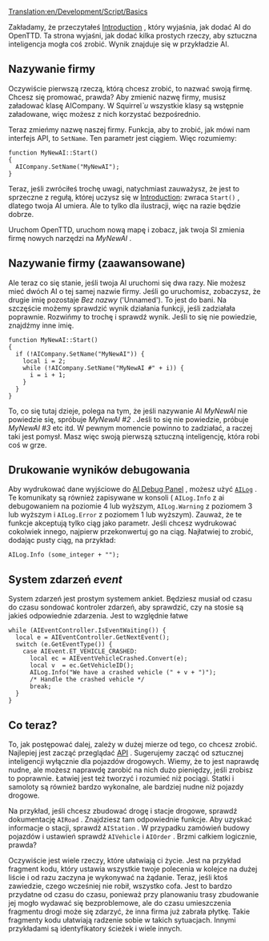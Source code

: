 [[Translation:en/Development/Script/Basics]]


<!--{{NoAI}}-->{{pl/NoAI}}

Zakładamy, że przeczytałeś  [[pl/Development/Script/SI/Introduction|Introduction]] , który wyjaśnia, jak dodać AI do OpenTTD. Ta strona wyjaśni, jak dodać kilka prostych rzeczy, aby sztuczna inteligencja mogła coś zrobić. Wynik znajduje się w przykładzie AI.

==Nazywanie firmy==

Oczywiście pierwszą rzeczą, którą chcesz zrobić, to nazwać swoją firmę. Chcesz się promować, prawda? Aby zmienić nazwę firmy, musisz załadować klasę AICompany. W Squirrel''`u'' wszystkie klasy są wstępnie załadowane, więc możesz z nich korzystać bezpośrednio.

Teraz zmieńmy nazwę naszej firmy. Funkcja, aby to zrobić, jak mówi nam interfejs API, to <code>SetName</code>. Ten parametr jest ciągiem. Więc rozumiemy:
 
 function MyNewAI::Start()
 {
   AICompany.SetName("MyNewAI");
 }
 
Teraz, jeśli zwróciłeś trochę uwagi, natychmiast zauważysz, że jest to sprzeczne z regułą, której uczysz się w  [[pl/Development/Script/SI/Introduction|Introduction]]: zwraca <code>Start()</code> , dlatego twoja AI umiera. Ale to tylko dla ilustracji, więc na razie będzie dobrze.

Uruchom OpenTTD, uruchom nową mapę i zobacz, jak twoja SI zmienia firmę nowych narzędzi na  ''MyNewAI'' .

==Nazywanie firmy (zaawansowane)==

Ale teraz co się stanie, jeśli twoja AI uruchomi się dwa razy. Nie możesz mieć dwóch AI o tej samej nazwie firmy. Jeśli go uruchomisz, zobaczysz, że drugie imię pozostaje ''Bez nazwy'' ('Unnamed'). To jest do bani. Na szczęście możemy sprawdzić wynik działania funkcji, jeśli zadziałała poprawnie. Rozwińmy to trochę i sprawdź wynik. Jeśli to się nie powiedzie, znajdźmy inne imię.

 function MyNewAI::Start()
 {
   if (!AICompany.SetName("MyNewAI")) {
     local i = 2;
     while (!AICompany.SetName("MyNewAI #" + i)) {
       i = i + 1;
     }
   }
 }

To, co się tutaj dzieje, polega na tym, że jeśli nazywanie AI ''MyNewAI'' nie powiedzie się, spróbuje ''MyNewAI #2'' . Jeśli to się nie powiedzie, próbuje ''MyNewAI #3'' etc itd. W pewnym momencie powinno to zadziałać, a raczej taki jest pomysł. Masz więc swoją pierwszą sztuczną inteligencję, która robi coś w grze.

== Drukowanie wyników debugowania ==

Aby wydrukować dane wyjściowe do [[pl/Development/Script/SI/Need To Know#Panel Logging (Logowania) i Debugowania|AI Debug Panel]] , możesz użyć <code>[http://noai.openttd.org/docs/trunk/classAILog.html AILog]</code> . Te komunikaty są również zapisywane w konsoli ( <code>AILog.Info</code> z ai debugowaniem na poziomie 4 lub wyższym,  <code>AILog.Warning</code> z poziomem 3 lub wyższym i <code>AILog.Error</code> z poziomem 1 lub wyższym). Zauważ, że te funkcje akceptują tylko ciąg jako parametr. Jeśli chcesz wydrukować cokolwiek innego, najpierw przekonwertuj go na ciąg. Najłatwiej to zrobić, dodając pusty ciąg, na przykład:

 AILog.Info (some_integer + "");

==System zdarzeń ''event''==


System zdarzeń jest prostym systemem ankiet. Będziesz musiał od czasu do czasu sondować kontroler zdarzeń, aby sprawdzić, czy na stosie są jakieś odpowiednie zdarzenia. Jest to względnie łatwe

 while (AIEventController.IsEventWaiting()) {
   local e = AIEventController.GetNextEvent();
   switch (e.GetEventType()) {
     case AIEvent.ET_VEHICLE_CRASHED:
       local ec = AIEventVehicleCrashed.Convert(e);
       local v  = ec.GetVehicleID();
       AILog.Info("We have a crashed vehicle (" + v + ")");
       /* Handle the crashed vehicle */
       break;
   }
 }

==Co teraz?==

To, jak postępować dalej, zależy w dużej mierze od tego, co chcesz zrobić. Najlepiej jest zacząć przeglądać [http://noai.openttd.org/docs/ API] . Sugerujemy zacząć od sztucznej inteligencji wyłącznie dla pojazdów drogowych. Wiemy, że to jest naprawdę nudne, ale możesz naprawdę zarobić na nich dużo pieniędzy, jeśli zrobisz to poprawnie. Łatwiej jest też tworzyć i rozumieć niż pociągi. Statki i samoloty są również bardzo wykonalne, ale bardziej nudne niż pojazdy drogowe.

Na przykład, jeśli chcesz zbudować drogę i stacje drogowe, sprawdź dokumentację <code>AIRoad</code> . Znajdziesz tam odpowiednie funkcje. Aby uzyskać informacje o stacji, sprawdź  <code>AIStation</code> . W przypadku zamówień budowy pojazdów i ustawień sprawdź <code>AIVehicle</code> i  <code>AIOrder</code> . Brzmi całkiem logicznie, prawda?

Oczywiście jest wiele rzeczy, które ułatwiają ci życie. Jest na przykład fragment kodu, który ustawia wszystkie twoje polecenia w kolejce na dużej liście i od razu zaczyna je wykonywać na żądanie. Teraz, jeśli ktoś zawiedzie, czego wcześniej nie robił, wszystko cofa. Jest to bardzo przydatne od czasu do czasu, ponieważ przy planowaniu trasy zbudowanie jej mogło wydawać się bezproblemowe, ale do czasu umieszczenia fragmentu drogi może się zdarzyć, że inna firma już zabrała płytkę. Takie fragmenty kodu ułatwiają radzenie sobie w takich sytuacjach. Innymi przykładami są identyfikatory ścieżek i wiele innych.